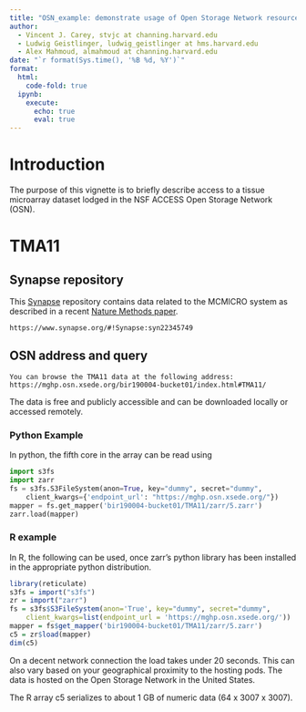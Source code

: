 ```yaml
---
title: "OSN_example: demonstrate usage of Open Storage Network resources for multiplex imaging data"
author: 
  - Vincent J. Carey, stvjc at channing.harvard.edu
  - Ludwig Geistlinger, ludwig_geistlinger at hms.harvard.edu
  - Alex Mahmoud, almahmoud at channing.harvard.edu
date: "`r format(Sys.time(), '%B %d, %Y')`"
format: 
  html:
    code-fold: true
  ipynb:
    execute:
      echo: true
      eval: true
---
```


# Introduction

The purpose of this vignette is to briefly describe access to a
tissue microarray dataset lodged in the NSF ACCESS Open Storage
Network (OSN).

# TMA11

## Synapse repository

This [Synapse](https://www.synapse.org) repository contains
data related to the MCMICRO system as described in
a recent [Nature Methods paper](https://doi.org/10.1038/s41592-021-01308-y).

```
https://www.synapse.org/#!Synapse:syn22345749
```

## OSN address and query

```
You can browse the TMA11 data at the following address: https://mghp.osn.xsede.org/bir190004-bucket01/index.html#TMA11/
```

The data is free and publicly accessible and can be downloaded locally or accessed remotely.

### Python Example

In python, the fifth core in the array can be read using
```python
import s3fs
import zarr
fs = s3fs.S3FileSystem(anon=True, key="dummy", secret="dummy", 
    client_kwargs={'endpoint_url': "https://mghp.osn.xsede.org/"})
mapper = fs.get_mapper('bir190004-bucket01/TMA11/zarr/5.zarr')
zarr.load(mapper)
```

### R example

In R, the following can be used, once zarr's python library
has been installed in the appropriate python distribution.

```r
library(reticulate)
s3fs = import("s3fs")
zr = import("zarr")
fs = s3fs$S3FileSystem(anon='True', key="dummy", secret="dummy",
    client_kwargs=list(endpoint_url = 'https://mghp.osn.xsede.org/'))
mapper = fs$get_mapper('bir190004-bucket01/TMA11/zarr/5.zarr')
c5 = zr$load(mapper)
dim(c5)
```

On a decent network connection the load takes under 20 seconds. This can also vary based on your geographical proximity to the hosting pods. The data is hosted on the Open Storage Network in the United States.

The R array c5 serializes to about 1 GB of numeric data (64 x 3007 x 3007).
